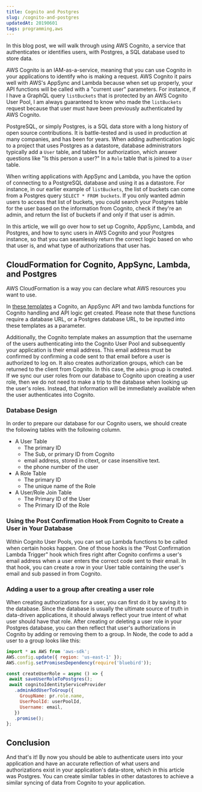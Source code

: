 ```yaml
---
title: Cognito and Postgres
slug: /cognito-and-postgres
updatedAt: 20190601
tags: programming,aws
---
```


In this blog post, we will walk through using AWS Cognito, a service that
authenticates or identifies users, with Postgres, a SQL database used to
store data.

AWS Cognito is an IAM-as-a-service, meaning that you can use Cognito in your
applications to identify who is making a request. AWS Cognito it pairs well
with AWS's AppSync and Lambda because when set up properly, your API
functions will be called with a "current user" parameters. For instance, if I
have a GraphQL query `listBuckets` that is protected by an AWS Cognito User
Pool, I am always guaranteed to know who made the `listBuckets` request
because that user must have been previously authenticated by AWS Cognito.

PostgreSQL, or simply Postgres, is a SQL data store with a long history of
open source contributions. It is battle-tested and is used in production at
many companies, and has been for years. When adding authentication logic to a
project that uses Postgres as a datastore, database administrators typically
add a `User` table, and tables for authorization, which answer questions like
"Is this person a user?" In a `Role` table that is joined to a `User` table.

When writing applications with AppSync and Lambda, you have the option of
connecting to a PostgreSQL database and using it as a datastore. For
instance, in our earlier example of `listBuckets`, the list of buckets can
come from a Postgres query `SELECT * FROM buckets`. If you only wanted admin
users to access that list of buckets, you could search your Postgres table
for the user based on the information from Cognito, check if they're an
admin, and return the list of buckets if and only if that user is admin.

In this article, we will go over how to set up Cognito, AppSync, Lambda, and
Postgres, and how to sync users in AWS Cognito and your Postgres instance, so
that you can seamlessly return the correct logic based on who that user is,
and what type of authorizations that user has.

## CloudFormation for Cognito, AppSync, Lambda, and Postgres

AWS CloudFormation is a way you can declare what AWS resources you want to
use.

In [these
templates](https://gist.github.com/shicholas/00f138eebd5ee7a02a9733d9933f0bf2)
a Cognito, an AppSync API and two lambda functions for Cognito handling and
API logic get created. Please note that these functions require a database
URL, or a Postgres database URL, to be inputted into these templates as a
parameter.

Additionally, the Cognito template makes an assumption that the username of
the users authenticating into the Cognito User Pool and subsequently your
application is their email address. This email address must be confirmed by
confirming a code sent to that email before a user is authorized to log on.
It also creates authorization groups, which can be returned to the client
from Cognito. In this case, the `admin` group is created. If we sync our user
roles from our database to Cognito upon creating a user role, then we do not
need to make a trip to the database when looking up the user's roles.
Instead, that information will be immediately available when the user
authenticates into Cognito.

### Database Design

In order to prepare our database for our Cognito users, we should create the
following tables with the following column.

* A User Table
  * The primary ID
  * The Sub, or primary ID from Cognito
  * email address, stored in citext, or case insensitive text.
  * the phone number of the user
* A Role Table
  * The primary ID
  * The unique name of the Role
* A User/Role Join Table
  * The Primary ID of the User
  * The Primary ID of the Role

### Using the Post Confirmation Hook From Cognito to Create a User in Your Database

Within Cognito User Pools, you can set up Lambda functions to be called when
certain hooks happen. One of those hooks is the "Post Confirmation Lambda
Trigger" hook which fires right after Cognito confirms a user's email address
when a user enters the correct code sent to their email. In that hook, you
can create a row in your User table containing the user's email and sub
passed in from Cognito.

### Adding a user to a group after creating a user role

When creating authorizations for a user, you can first do it by saving it to
the database. Since the database is usually the ultimate source of truth in
data-driven applications, it should always reflect your true intent of what
user should have that role. After creating or deleting a user role in your
Postgres database, you can then reflect that user's authorizations in Cognito
by adding or removing them to a group. In Node, the code to add a user to a
group looks like this:

```js
import * as AWS from 'aws-sdk';
AWS.config.update({ region: 'us-east-1' });
AWS.config.setPromisesDependency(require('bluebird'));

const createUserRole = async () => {
 await saveUserRoleToPostgres();
 await cognitoIdentityServiceProvider
   .adminAddUserToGroup({
     GroupName: pr.role.name,
     UserPoolId: userPoolId,
     Username: email,
   })
   .promise();
};
```

## Conclusion

And that's it! By now you should be able to authenticate users into your
application and have an accurate reflection of what users and authorizations
exist in your application's data-store, which in this article was Postgres.
You can create similar tables in other datastores to achieve a similar
syncing of data from Cognito to your application.
